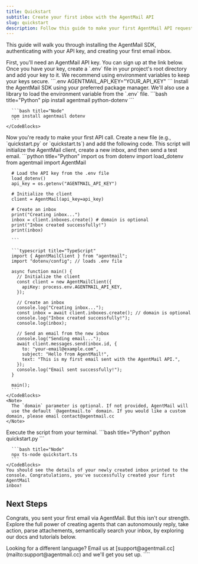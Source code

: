 ```yaml
---
title: Quickstart
subtitle: Create your first inbox with the AgentMail API
slug: quickstart
description: Follow this guide to make your first AgentMail API request and create a new email inbox.
---
```


This guide will walk you through installing the AgentMail SDK, authenticating with your API key, and creating your first email inbox.

<Steps>
  <Step title="Get your API Key">
    First, you'll need an AgentMail API key. You can sign up at the link below.
    <Card
      title="Get an API Key"
      icon="fa-solid fa-key"
      href="https://agentmail.to/pricing"
      target="_blank"
    />
    Once you have your key, create a `.env` file in your project's root
    directory and add your key to it. We recommend using environment variables to
    keep your keys secure.
    ```.env
    AGENTMAIL_API_KEY="YOUR_API_KEY"
    ```
  </Step>

  <Step title="Install the SDK">
    Install the AgentMail SDK using your preferred package manager. We'll also
    use a library to load the environment variable from the `.env` file.
    <CodeBlocks>
      ```bash title="Python"
      pip install agentmail python-dotenv
      ```

      ```bash title="Node"
      npm install agentmail dotenv
      ```
    </CodeBlocks>

  </Step>

  <Step title="Create an inbox and send an email">
    Now you're ready to make your first API call. Create a new file (e.g.,
    `quickstart.py` or `quickstart.ts`) and add the following code. This script
    will initialize the AgentMail client, create a new inbox, and then send a
    test email.
    <CodeBlocks>
      ```python title="Python"
      import os
      from dotenv import load_dotenv
      from agentmail import AgentMail

      # Load the API key from the .env file
      load_dotenv()
      api_key = os.getenv("AGENTMAIL_API_KEY")

      # Initialize the client
      client = AgentMail(api_key=api_key)

      # Create an inbox
      print("Creating inbox...")
      inbox = client.inboxes.create() # domain is optional
      print("Inbox created successfully!")
      print(inbox)

      ```

      ```typescript title="TypeScript"
      import { AgentMailClient } from "agentmail";
      import "dotenv/config"; // loads .env file

      async function main() {
        // Initialize the client
        const client = new AgentMailClient({
          apiKey: process.env.AGENTMAIL_API_KEY,
        });

        // Create an inbox
        console.log("Creating inbox...");
        const inbox = await client.inboxes.create(); // domain is optional
        console.log("Inbox created successfully!");
        console.log(inbox);

        // Send an email from the new inbox
        console.log("Sending email...");
        await client.messages.send(inbox.id, {
          to: "your-email@example.com",
          subject: "Hello from AgentMail!",
          text: "This is my first email sent with the AgentMail API.",
        });
        console.log("Email sent successfully!");
      }

      main();
      ```
    </CodeBlocks>
    <Note>
      The `domain` parameter is optional. If not provided, AgentMail will
      use the default `@agentmail.to` domain. If you would like a custom domain, please email contact@agentmail.cc
    </Note>

  </Step>

  <Step title="Run the code">
    Execute the script from your terminal.
    <CodeBlocks>
      ```bash title="Python"
      python quickstart.py
      ```

      ```bash title="Node"
      npx ts-node quickstart.ts
      ```
    </CodeBlocks>
    You should see the details of your newly created inbox printed to the
    console. Congratulations, you've successfully created your first AgentMail
    inbox!

  </Step>
</Steps>

## Next Steps

Congrats, you sent your first email via AgentMail. But this isn't our strength. Explore the full power of creating agents that can autonomously reply, take action, parse attachements, semantically search your inbox, by exploring our docs and tutorials below.

<Note>
  Looking for a different language? Email us at
  [support@agentmail.cc](mailto:support@agentmail.cc) and we'll get you set up.
</Note>
````
